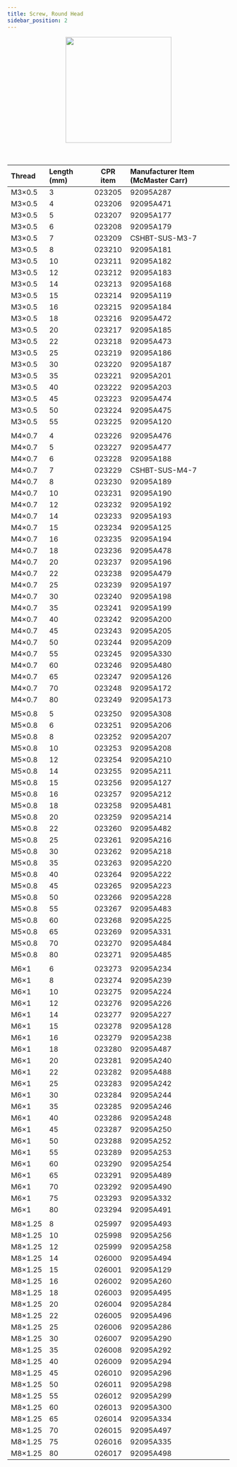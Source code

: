 ```yaml
---
title: Screw, Round Head
sidebar_position: 2
---
```


<a href="https://www.mcmaster.com/screws/rounded-head-screws/system-of-measurement~metric/material~stainless-steel/material~18-8-stainless-steel/finish~passivated/rounded-head-style~button/metric-18-8-stainless-steel-button-head-hex-drive-screws/thread-spacing~coarse/">
  <center>
    <img
      src="/img/components_images/fasteners_3.png"
      width="240"
    />
  </center>
</a>
<br />
<br />

| Thread  | Length (mm) | CPR item | Manufacturer Item (McMaster Carr) |
| :------ | :---------- | :------: | :-------------------------------- |
| M3×0.5  | 3           |  023205  | 92095A287                         |
| M3×0.5  | 4           |  023206  | 92095A471                         |
| M3×0.5  | 5           |  023207  | 92095A177                         |
| M3×0.5  | 6           |  023208  | 92095A179                         |
| M3×0.5  | 7           |  023209  | CSHBT-SUS-M3-7                    |
| M3×0.5  | 8           |  023210  | 92095A181                         |
| M3×0.5  | 10          |  023211  | 92095A182                         |
| M3×0.5  | 12          |  023212  | 92095A183                         |
| M3×0.5  | 14          |  023213  | 92095A168                         |
| M3×0.5  | 15          |  023214  | 92095A119                         |
| M3×0.5  | 16          |  023215  | 92095A184                         |
| M3×0.5  | 18          |  023216  | 92095A472                         |
| M3×0.5  | 20          |  023217  | 92095A185                         |
| M3×0.5  | 22          |  023218  | 92095A473                         |
| M3×0.5  | 25          |  023219  | 92095A186                         |
| M3×0.5  | 30          |  023220  | 92095A187                         |
| M3×0.5  | 35          |  023221  | 92095A201                         |
| M3×0.5  | 40          |  023222  | 92095A203                         |
| M3×0.5  | 45          |  023223  | 92095A474                         |
| M3×0.5  | 50          |  023224  | 92095A475                         |
| M3×0.5  | 55          |  023225  | 92095A120                         |
|         |             |          |                                   |
| M4×0.7  | 4           |  023226  | 92095A476                         |
| M4×0.7  | 5           |  023227  | 92095A477                         |
| M4×0.7  | 6           |  023228  | 92095A188                         |
| M4×0.7  | 7           |  023229  | CSHBT-SUS-M4-7                    |
| M4×0.7  | 8           |  023230  | 92095A189                         |
| M4×0.7  | 10          |  023231  | 92095A190                         |
| M4×0.7  | 12          |  023232  | 92095A192                         |
| M4×0.7  | 14          |  023233  | 92095A193                         |
| M4×0.7  | 15          |  023234  | 92095A125                         |
| M4×0.7  | 16          |  023235  | 92095A194                         |
| M4×0.7  | 18          |  023236  | 92095A478                         |
| M4×0.7  | 20          |  023237  | 92095A196                         |
| M4×0.7  | 22          |  023238  | 92095A479                         |
| M4×0.7  | 25          |  023239  | 92095A197                         |
| M4×0.7  | 30          |  023240  | 92095A198                         |
| M4×0.7  | 35          |  023241  | 92095A199                         |
| M4×0.7  | 40          |  023242  | 92095A200                         |
| M4×0.7  | 45          |  023243  | 92095A205                         |
| M4×0.7  | 50          |  023244  | 92095A209                         |
| M4×0.7  | 55          |  023245  | 92095A330                         |
| M4×0.7  | 60          |  023246  | 92095A480                         |
| M4×0.7  | 65          |  023247  | 92095A126                         |
| M4×0.7  | 70          |  023248  | 92095A172                         |
| M4×0.7  | 80          |  023249  | 92095A173                         |
|         |             |          |                                   |
| M5×0.8  | 5           |  023250  | 92095A308                         |
| M5×0.8  | 6           |  023251  | 92095A206                         |
| M5×0.8  | 8           |  023252  | 92095A207                         |
| M5×0.8  | 10          |  023253  | 92095A208                         |
| M5×0.8  | 12          |  023254  | 92095A210                         |
| M5×0.8  | 14          |  023255  | 92095A211                         |
| M5×0.8  | 15          |  023256  | 92095A127                         |
| M5×0.8  | 16          |  023257  | 92095A212                         |
| M5×0.8  | 18          |  023258  | 92095A481                         |
| M5×0.8  | 20          |  023259  | 92095A214                         |
| M5×0.8  | 22          |  023260  | 92095A482                         |
| M5×0.8  | 25          |  023261  | 92095A216                         |
| M5×0.8  | 30          |  023262  | 92095A218                         |
| M5×0.8  | 35          |  023263  | 92095A220                         |
| M5×0.8  | 40          |  023264  | 92095A222                         |
| M5×0.8  | 45          |  023265  | 92095A223                         |
| M5×0.8  | 50          |  023266  | 92095A228                         |
| M5×0.8  | 55          |  023267  | 92095A483                         |
| M5×0.8  | 60          |  023268  | 92095A225                         |
| M5×0.8  | 65          |  023269  | 92095A331                         |
| M5×0.8  | 70          |  023270  | 92095A484                         |
| M5×0.8  | 80          |  023271  | 92095A485                         |
|         |             |          |                                   |
| M6×1    | 6           |  023273  | 92095A234                         |
| M6×1    | 8           |  023274  | 92095A239                         |
| M6×1    | 10          |  023275  | 92095A224                         |
| M6×1    | 12          |  023276  | 92095A226                         |
| M6×1    | 14          |  023277  | 92095A227                         |
| M6×1    | 15          |  023278  | 92095A128                         |
| M6×1    | 16          |  023279  | 92095A238                         |
| M6×1    | 18          |  023280  | 92095A487                         |
| M6×1    | 20          |  023281  | 92095A240                         |
| M6×1    | 22          |  023282  | 92095A488                         |
| M6×1    | 25          |  023283  | 92095A242                         |
| M6×1    | 30          |  023284  | 92095A244                         |
| M6×1    | 35          |  023285  | 92095A246                         |
| M6×1    | 40          |  023286  | 92095A248                         |
| M6×1    | 45          |  023287  | 92095A250                         |
| M6×1    | 50          |  023288  | 92095A252                         |
| M6×1    | 55          |  023289  | 92095A253                         |
| M6×1    | 60          |  023290  | 92095A254                         |
| M6×1    | 65          |  023291  | 92095A489                         |
| M6×1    | 70          |  023292  | 92095A490                         |
| M6×1    | 75          |  023293  | 92095A332                         |
| M6×1    | 80          |  023294  | 92095A491                         |
|         |             |          |                                   |
| M8×1.25 | 8           |  025997  | 92095A493                         |
| M8×1.25 | 10          |  025998  | 92095A256                         |
| M8×1.25 | 12          |  025999  | 92095A258                         |
| M8×1.25 | 14          |  026000  | 92095A494                         |
| M8×1.25 | 15          |  026001  | 92095A129                         |
| M8×1.25 | 16          |  026002  | 92095A260                         |
| M8×1.25 | 18          |  026003  | 92095A495                         |
| M8×1.25 | 20          |  026004  | 92095A284                         |
| M8×1.25 | 22          |  026005  | 92095A496                         |
| M8×1.25 | 25          |  026006  | 92095A286                         |
| M8×1.25 | 30          |  026007  | 92095A290                         |
| M8×1.25 | 35          |  026008  | 92095A292                         |
| M8×1.25 | 40          |  026009  | 92095A294                         |
| M8×1.25 | 45          |  026010  | 92095A296                         |
| M8×1.25 | 50          |  026011  | 92095A298                         |
| M8×1.25 | 55          |  026012  | 92095A299                         |
| M8×1.25 | 60          |  026013  | 92095A300                         |
| M8×1.25 | 65          |  026014  | 92095A334                         |
| M8×1.25 | 70          |  026015  | 92095A497                         |
| M8×1.25 | 75          |  026016  | 92095A335                         |
| M8×1.25 | 80          |  026017  | 92095A498                         |
